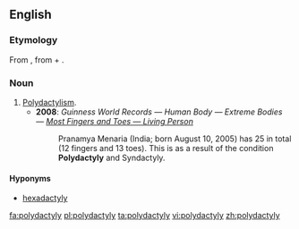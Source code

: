 ==English==
{{wikipedia}}

===Etymology===
From {{etyl|grc|en}} {{term|πολυδάκτυλος||sc=polytonic|tr=poludaktulos|lang=grc}}, from {{term|πολύς||many|sc=polytonic|tr=polus|lang=grc}} + {{term|δάκτυλος||finger|sc=polytonic|tr=daktulos|lang=grc}}.

===Noun===
{{en-noun|polydactylies}}

# [[polydactylism|Polydactylism]].
#* '''2008''': ''Guinness World Records — Human Body — Extreme Bodies — [http://www.guinnessworldrecords.com/records/human_body/extreme_bodies/most_fingers_and_toes_-_living_person.aspx Most Fingers and Toes — Living Person]''
#*: Pranamya Menaria (India; born August 10, 2005) has 25 in total (12 fingers and 13 toes). This is as a result of the condition '''Polydactyly''' and Syndactyly.

====Hyponyms====
* [[hexadactyly]]

[[fa:polydactyly]]
[[pl:polydactyly]]
[[ta:polydactyly]]
[[vi:polydactyly]]
[[zh:polydactyly]]